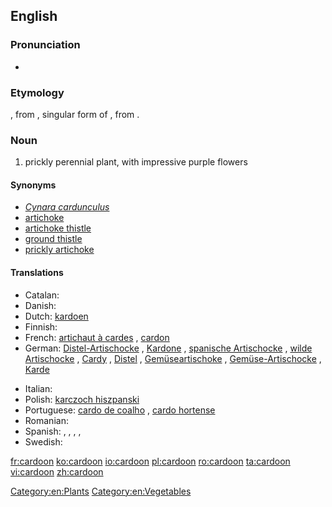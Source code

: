 ==English==

===Pronunciation===
* {{audio|en-us-cardoon.ogg|Audio (US)}}

===Etymology===
{{etyl|frm}} {{term|cardon|lang=frm}}, from {{etyl|ML.}} {{term|cardon|lang=la}}, singular form of {{term|cardo|lang=la}}, from {{etyl|la}} {{term|carduus||thistle|lang=la}}.

===Noun===
{{en-noun}}

# prickly perennial plant, with impressive purple flowers

====Synonyms====
* ''[[Cynara cardunculus]]''
* [[artichoke]]
* [[artichoke thistle]]
* [[ground thistle]]
* [[prickly artichoke]]

====Translations====
{{trans-top|perennial plant}}
* Catalan: {{t-|ca|herbacol|f}}
* Danish: {{t-|da|kardon|c}}
* Dutch: [[kardoen]] {{m}}
* Finnish: {{t-|fi|kardoni}}
* French: [[artichaut à cardes]] {{m}}, [[cardon]] {{m}}
* German: [[Distel-Artischocke]] {{f}}, [[Kardone]] {{f}}, [[spanische Artischocke]] {{f}}, [[wilde Artischocke]] {{f}}, [[Cardy]] {{f}}, [[Distel]] {{f}}, [[Gemüseartischoke]] {{f}}, [[Gemüse-Artischocke]] {{f}}, [[Karde]] {{f}}
{{trans-mid}}
* Italian: {{t-|it|cardone|f}}
* Polish: [[karczoch hiszpanski]] {{m}}
* Portuguese: [[cardo de coalho]] {{m}}, [[cardo hortense]] {{m}}
* Romanian: {{t+|ro|cardon|m}}
* Spanish: {{t-|es|cardo borriquero|m}}, {{t+|es|cardo|m}}, {{t-|es|cardo comestible|m}}, {{t-|es|cardo de comer|m}}, {{t-|es|cardo lechero|m}}
* Swedish: {{t-|sv|kardon|c}}
{{trans-bottom}}

[[Category:en:Plants]]
[[Category:en:Vegetables]]

[[fr:cardoon]]
[[ko:cardoon]]
[[io:cardoon]]
[[pl:cardoon]]
[[ro:cardoon]]
[[ta:cardoon]]
[[vi:cardoon]]
[[zh:cardoon]]